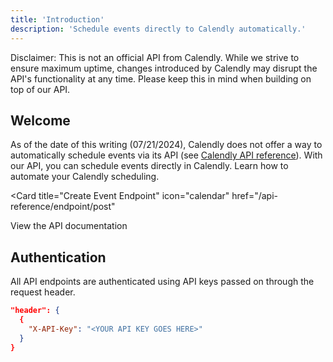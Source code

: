 ```yaml
---
title: 'Introduction'
description: 'Schedule events directly to Calendly automatically.'
---
```


<Note>
  Disclaimer: This is not an official API from Calendly. While we strive to ensure maximum uptime, changes introduced by Calendly may disrupt the API's functionality at any time. Please keep this in mind when building on top of our API.
</Note>

## Welcome

As of the date of this writing (07/21/2024), Calendly does not offer a way to automatically schedule events via its API (see [Calendly API reference](https://developer.calendly.com/api-docs)).
With our API, you can schedule events directly in Calendly. Learn how to automate your Calendly scheduling.

<Card
  title="Create Event Endpoint"
  icon="calendar"
  href="/api-reference/endpoint/post"
>
  View the API documentation
</Card>

## Authentication

All API endpoints are authenticated using API keys passed on through the request header.

```json
"header": {
  {
    "X-API-Key": "<YOUR API KEY GOES HERE>"
  }
}
```
